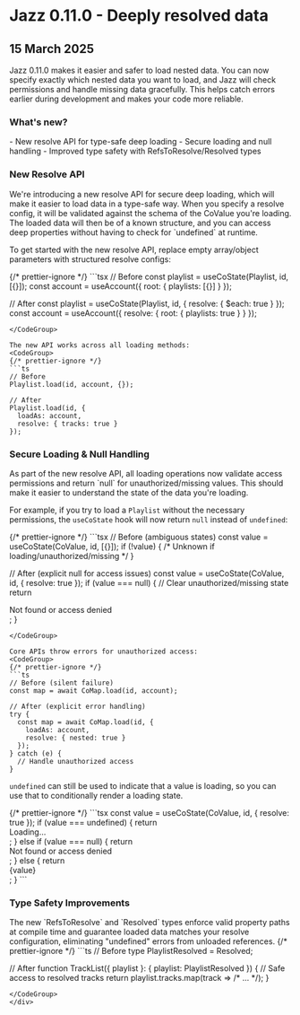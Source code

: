 

# Jazz 0.11.0 - Deeply resolved data

<h2 className="not-prose text-sm text-stone-600 dark:text-stone-400 mb-5 pb-2 border-b">
  15 March 2025
</h2>

<div>
  Jazz 0.11.0 makes it easier and safer to load nested data. You can now specify exactly which nested data you want to load, and Jazz will check permissions and handle missing data gracefully. This helps catch errors earlier during development and makes your code more reliable.

  <h3>What's new?</h3>
  - New resolve API for type-safe deep loading
  - Secure loading and null handling
  - Improved type safety with RefsToResolve/Resolved types
</div>

<h3>New Resolve API</h3>
<div>
  We're introducing a new resolve API for secure deep loading, which will make it easier to load data in a type-safe way. When you specify a resolve config, it will be validated against the schema of the CoValue you're loading. The loaded data will then be of a known structure, and you can access deep properties without having to check for `undefined` at runtime.

  To get started with the new resolve API, replace empty array/object parameters with structured resolve configs:

<CodeGroup>
{/* prettier-ignore */}
```tsx
// Before
const playlist = useCoState(Playlist, id, [{}]);
const account = useAccount({ root: { playlists: [{}] } });

// After
const playlist = useCoState(Playlist, id, { 
  resolve: { $each: true } 
});
const account = useAccount({ 
  resolve: { root: { playlists: true } } 
});
```
</CodeGroup>

The new API works across all loading methods:
<CodeGroup>
{/* prettier-ignore */}
```ts
// Before
Playlist.load(id, account, {});

// After
Playlist.load(id, { 
  loadAs: account,
  resolve: { tracks: true } 
});
```
</CodeGroup>
</div>

<h3>Secure Loading & Null Handling</h3>
<div>
  As part of the new resolve API, all loading operations now validate access permissions and return `null` for unauthorized/missing values. This should make it easier to understand the state of the data you're loading.

  For example, if you try to load a `Playlist` without the necessary permissions, the `useCoState` hook will now return `null` instead of `undefined`:

<CodeGroup>
{/* prettier-ignore */}
```tsx
// Before (ambiguous states)
const value = useCoState(CoValue, id, [{}]);
if (!value) { /* Unknown if loading/unauthorized/missing */ }

// After (explicit null for access issues)
const value = useCoState(CoValue, id, { resolve: true });
if (value === null) {
  // Clear unauthorized/missing state
  return <div>Not found or access denied</div>;
}
```
</CodeGroup>

Core APIs throw errors for unauthorized access:
<CodeGroup>
{/* prettier-ignore */}
```ts
// Before (silent failure)
const map = await CoMap.load(id, account);

// After (explicit error handling)
try {
  const map = await CoMap.load(id, { 
    loadAs: account,
    resolve: { nested: true } 
  });
} catch (e) {
  // Handle unauthorized access
}
```
</CodeGroup>

`undefined` can still be used to indicate that a value is loading, so you can use that to conditionally render a loading state.

<CodeGroup>
{/* prettier-ignore */}
```tsx
const value = useCoState(CoValue, id, { resolve: true });
if (value === undefined) {
  return <div>Loading...</div>;
} else if (value === null) {
  return <div>Not found or access denied</div>;
} else {
  return <div>{value}</div>;
}
```
</CodeGroup>
</div>

<h3>Type Safety Improvements</h3>
<div>
  The new `RefsToResolve` and `Resolved` types enforce valid property paths at compile time and guarantee loaded data matches your resolve configuration, eliminating "undefined" errors from unloaded references.

  <CodeGroup>
{/* prettier-ignore */}
```ts
// Before
type PlaylistResolved = Resolved<Playlist, {
  tracks: { $each: true }
}>;

// After
function TrackList({ playlist }: { playlist: PlaylistResolved }) {
  // Safe access to resolved tracks
  return playlist.tracks.map(track => /* ... */);
}
```
</CodeGroup>
</div>
